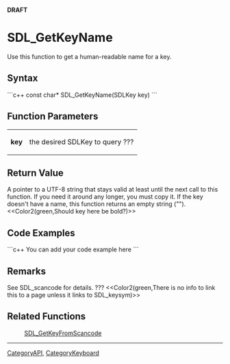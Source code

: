 <!-- pragma section-numbers off -->
<!-- pragma disable-camelcase -->
'''DRAFT'''

= SDL_GetKeyName =
Use this function to get a human-readable name for a key.


== Syntax ==
```c++
const char* SDL_GetKeyName(SDLKey key)
```

== Function Parameters ==
{|
|'''key'''
|the desired SDLKey to query ???
|}

== Return Value ==
A pointer to a UTF-8 string that stays valid at least until the next call to this function. If you need it around any longer, you must copy it. If the key doesn't have a name, this function returns an empty string ("").  <<Color2(green,Should key here be bold?)>>

== Code Examples ==
```c++
You can add your code example here
```

== Remarks ==
See SDL_scancode for details. ??? <<Color2(green,There is no info to link this to a page unless it links to SDL_keysym)>>

== Related Functions ==
:[[SDL_GetKeyFromScancode]]

----
[[CategoryAPI]], [[CategoryKeyboard]]
